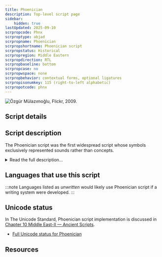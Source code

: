 ```yaml
---
title: Phoenician
description: Top-level script page
sidebar:
    hidden: true
lastUpdated: 2025-09-10
scrpropcode: Phnx
scrproptype: abjad
scrpropname: Phoenician
scrpropshortname: Phoenician script
scrpropstatus: Historical
scrpropregion: Middle Eastern
scrpropdirection: RTL
scrpropbaseline: bottom
scrpropcase: no
scrpropwspace: none
scrpropbehavior: contextual forms, optional ligatures
scrpropisonumkey: 115 (right-to-left alphabetic)
scrpropotcode: phnx
---
```



![](../images/phnx-sample.png "Özgür Mülazımoğlu, Flickr, 2009.")

## Script details

<ScriptDetails />

## Script description

The Phoenician script was the first widespread script whose symbols exclusively represented sounds rather than concepts.

<details>
<summary>Read the full description...</summary>It is difficult to dissect a continuous branch of script evolution into different stages, and the term 'Phoenician' is used by some scholars interchangeably with 'Old Canaanite', and covers variant forms of the script, for example the Punic and Moabite writing systems. Other scholars use the term 'Old Canaanite' to refer to the form of the script used before 1050 BC, and 'Phoenician' to refer to later forms.

Phoenician writing ultimately derived from Egyptian hieroglyphics; the rebus principle (the use of a pictographic symbol for its phonetic value independent of its original meaning) is generally believed to have been the means for evolution from pictographic to phonetic writing. The Phoenician script was originally used for writing the Phoenician language, but due to the Phoenicians' lucrative trading relationships with most of the Mediterranean states, it became known throughout the Mediterranean and North Africa. It is believed to be the precursor of such diverse scripts as Greek, Aramaic and Brahmi, and by extension of most of the writing systems used for representing Indo-Aryan languages.

Phoenician was written from right to left, usually without spaces between words, although later inscriptions sometimes use dots to separate words. There were twenty-two letters in the inventory. There are no explicit vowel letters. Scholars disagree as to whether a vowel was inherent in each letter, that is, each letter represented a complete syllable, or whether the letters represented pure consonants and vowels had to be deduced by the reader based on their knowledge of the language. Either way, a consonantal system worked well for the syllabic structure of the Phoenician language, but when the script spread to Greece, it was not practical to write the Greek language using only consonants. The Greeks instead used some of the consonant letters which represented sounds they did not use, to represent vowels. For example, the letter _'aleph_ in Phoenician writing represented a laryngeal consonant (the exact quality of which is not known; some scholars suggest a glottal stop), but the Greeks used it to represent the vowel 'a'.

The shapes of early Phoenician letters were equal in height, but around the 9th century BC, writers in Tyre began lengthening the vertical ascenders and slightly slanting the axis of the letters. This is the form of the script which spread throughout the Mediterranean. There are very few extant Phoenician-language texts; most of our remaining examples of the script are from the colonies to which it spread.
</details>

## Languages that use this script

:::note
Languages listed as _unwritten_ would likely use Phoenician script if a writing system were developed. 
:::

<WsList script='Phnx' wsMax='5' />

## Unicode status

In The Unicode Standard, Phoenician script implementation is discussed in [Chapter 10 Middle East-II — Ancient Scripts](https://www.unicode.org/versions/latest/core-spec/chapter-10/#G26686).

- [Full Unicode status for Phoenician](/scrlang/unicode/phnx-unicode)



## Resources

<ScriptResources detailSummary='seemore' />


